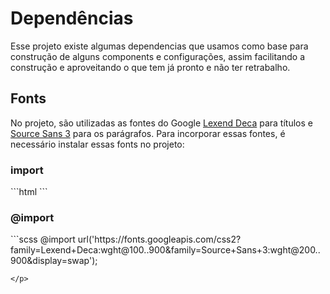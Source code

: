 
<Meta title="Dependências" />

# Dependências

Esse projeto existe algumas dependencias que usamos como base para construção de alguns components e configurações, assim facilitando a construção e aproveitando o que tem já pronto e não ter retrabalho.

## Fonts

No projeto, são utilizadas as fontes do Google [Lexend Deca](https://fonts.google.com/specimen/Lexend+Deca?query=lexend+deca) para títulos e [Source Sans 3](https://fonts.google.com/specimen/Source+Sans+3?query=source+sans+3) para os parágrafos. Para incorporar essas fontes, é necessário instalar essas fonts no projeto:

### import

<p>
```html
<link rel="preconnect" href="https://fonts.googleapis.com">
<link rel="preconnect" href="https://fonts.gstatic.com" crossorigin>

<link href="https://fonts.googleapis.com/css2?family=Lexend+Deca:wght@100..900&family=Source+Sans+3:wght@200..900&display=swap" rel="stylesheet" />
```
</p>

### @import

<p>
```scss
@import url('https://fonts.googleapis.com/css2?family=Lexend+Deca:wght@100..900&family=Source+Sans+3:wght@200..900&display=swap');

```
</p>
```
